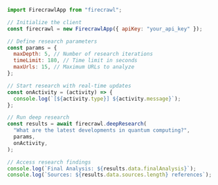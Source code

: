 ```js Node
import FirecrawlApp from "firecrawl";

// Initialize the client
const firecrawl = new FirecrawlApp({ apiKey: "your_api_key" });

// Define research parameters
const params = {
  maxDepth: 5, // Number of research iterations
  timeLimit: 180, // Time limit in seconds
  maxUrls: 15, // Maximum URLs to analyze
};

// Start research with real-time updates
const onActivity = (activity) => {
  console.log(`[${activity.type}] ${activity.message}`);
};

// Run deep research
const results = await firecrawl.deepResearch(
  "What are the latest developments in quantum computing?",
  params,
  onActivity,
);

// Access research findings
console.log(`Final Analysis: ${results.data.finalAnalysis}`);
console.log(`Sources: ${results.data.sources.length} references`);
```
